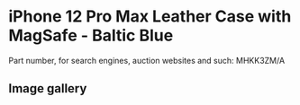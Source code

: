 
# iPhone 12 Pro Max Leather Case with MagSafe - Baltic Blue

Part number, for search engines, auction websites and such: MHKK3ZM/A

## Image gallery

<div style={{ width: "768px" }}>
  <GalleryComponent
    images={[
      {
        original: "/everysource/MHKK3.png",
        thumbnail: "/everypreview/MHKK3.png",
      },
      {
        original: "/everysource/MHKK3_AV1.png",
        thumbnail: "/everypreview/MHKK3_AV1.png",
      },
      {
        original: "/everysource/MHKK3_AV2.png",
        thumbnail: "/everypreview/MHKK3_AV2.png",
      },
      {
        original: "/everysource/MHKK3_AV3.png",
        thumbnail: "/everypreview/MHKK3_AV3.png",
      },
      {
        original: "/everysource/MHKK3_AV4.png",
        thumbnail: "/everypreview/MHKK3_AV4.png",
      }
    ]}
  />
</div>